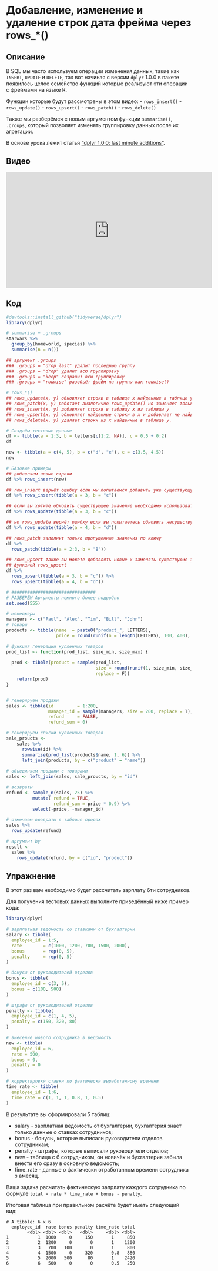 # Добавление, изменение и удаление строк дата фрейма через rows_*()

## Описание
В SQL мы часто используем операции изменения данных, такие как `INSERT`, `UPDATE` и `DELETE`, так вот начиная с версии `dplyr` 1.0.0 в пакете появилось целое семейство функций которые реализуют эти операции с фреймами на языке R.

Функции которые будут рассмотрены в этом видео:
- `rows_insert()`
- `rows_update()`
- `rows_upsert()`
- `rows_patch()`
- `rows_delete()`

Также мы разберёмся с новым аргументом функции `summarise()`, `.groups`, который позволяет изменять группировку данных после их агрегации.

В основе урока лежит статья ["dplyr 1.0.0: last minute additions"](https://www.tidyverse.org/blog/2020/05/dplyr-1-0-0-last-minute-additions/).

## Видео
<iframe width="560" height="315" src="https://www.youtube.com/embed/A2nDQqH9Kr0" title="YouTube video player" frameborder="0" allow="accelerometer; autoplay; clipboard-write; encrypted-media; gyroscope; picture-in-picture" allowfullscreen></iframe>

## Код
```r
#devtools::install_github("tidyverse/dplyr")
library(dplyr)

# summarise + .groups
starwars %>% 
  group_by(homeworld, species) %>% 
  summarise(n = n())

## аргумент .groups
### .groups = "drop_last" удалит последнюю группу
### .groups = "drop" удалит всю группировку
### .groups = "keep" созранит всю группировку
### .groups = "rowwise" разобъёт фрейм на группы как rowwise()

# rows_*()
## rows_update(x, y) обновляет строки в таблице x найденные в таблице y
## rows_patch(x, y) работает аналогично rows_update() но заменяет только NA
## rows_insert(x, y) добавляет строки в таблицу x из таблицы y
## rows_upsert(x, y) обновляет найденные строки в x и добавляет не найденные из таблицы y
## rows_delete(x, y) удаляет строки из x найденные в таблице y.

# Создаём тестовые данные
df <- tibble(a = 1:3, b = letters[c(1:2, NA)], c = 0.5 + 0:2)
df

new <- tibble(a = c(4, 5), b = c("d", "e"), c = c(3.5, 4.5))
new

# БАзовые примеры
## добавляем новые строки
df %>% rows_insert(new)

## row_insert вернёт ошибку если мы попытаемся добавить уже существующую строку
df %>% rows_insert(tibble(a = 3, b = "c"))

## если вы хотите обновить существующее значение необходимо использовать row_update
df %>% rows_update(tibble(a = 3, b = "c"))

## но rows_update вернёт ошибку если вы попытаетесь обновить несуществующее значание
df %>% rows_update(tibble(a = 4, b = "d"))

## rows_patch заполнит только пропущенные значения по ключу
df %>% 
  rows_patch(tibble(a = 2:3, b = "B"))

## rows_upsert также вы можете добавлять новые и заменять существуюие значения 
## функцией rows_upsert
df %>% 
  rows_upsert(tibble(a = 3, b = "c")) %>% 
  rows_upsert(tibble(a = 4, b = "d"))

# ################################
# РАЗБЕРЁМ Аргументы немного более подробно
set.seed(555)

# менеджеры
managers <- c("Paul", "Alex", "Tim", "Bill", "John")
# товары
products <- tibble(name  = paste0("product_", LETTERS), 
                   price = round(runif(n = length(LETTERS), 100, 400), 0))

# функция генерации купленных товаров
prod_list <- function(prod_list, size_min, size_max) {
  
  prod <- tibble(product = sample(prod_list, 
                                  size = round(runif(1, size_min, size_max), 0) ,
                                  replace = F))
    return(prod)
}


# генерируем продажи
sales <- tibble(id         = 1:200,
                manager_id = sample(managers, size = 200, replace = T),
                refund     = FALSE,
                refund_sum = 0)

# генерируем списки купленных товаров
sale_proucts <-
    sales %>%
      rowwise(id) %>%
      summarise(prod_list(products$name, 1, 6)) %>%
      left_join(products, by = c("product" = "name"))
  
# объединяем продажи с товарами
sales <- left_join(sales, sale_proucts, by = "id")

# возвраты
refund <- sample_n(sales, 25) %>%
          mutate( refund = TRUE,
                  refund_sum = price * 0.9) %>%
          select(-price, -manager_id) 

# отмечаем возвраты в таблице продаж
sales %>%
  rows_update(refund)

# аргумент by
result <-
  sales %>%
    rows_update(refund, by = c("id", "product"))
```

## Упражнение
В этот раз вам необходимо будет рассчитать зарплату 6ти сотрудников. 

Для получения тестовых данных выполните приведённый ниже пример кода:

```r
library(dplyr)

# зарплатная ведомость со ставками от бухгалтерии
salary <- tibble(
  employee_id = 1:5,
  rate        = c(1000, 1200, 700, 1500, 2000),
  bonus       = rep(0, 5),
  penalty     = rep(0, 5)
)

# бонусы от руководителей отделов
bonus <- tibble(
  employee_id = c(3, 5),
  bonus = c(100, 500)
)

# штрафы от руководителей отделов
penalty <- tibble(
  employee_id = c(1, 4, 5),
  penalty = c(150, 320, 80)
)

# внесение нового сотрудника в ведомость
new <- tibble(
  employee_id = 6,
  rate = 500,
  bonus = 0,
  penalty = 0
)

# корректировки ставки по фактически выработанному времени
time_rate <- tibble(
  employee_id = 1:6, 
  time_rate = c(1, 1, 1, 0.8, 1, 0.5)
)
```

В результате вы сформировали 5 таблиц:

* salary - зарплатная ведомость от бухгалтерии, бухгалтерия знает только данные о ставках сотрудников;
* bonus - бонусы, которые выписали руководители отделов сотрудникам;
* penalty - штрафы, которые выписали руководители отделов;
* new - таблица с 6 сотрудником, он новичёк и бухгалтерия забыла внести его сразу в основную ведомость;
* time_rate - данные о фактически отработанном времени сотрудника з амесяц.

Ваша задача расчитать фактическую запрлату каждого сотрудника по формуле `total = rate * time_rate + bonus - penalty`.

Итоговая таблица при правильном расчёте будет иметь следующий вид:
```
# A tibble: 6 x 6
  employee_id  rate bonus penalty time_rate total
        <dbl> <dbl> <dbl>   <dbl>     <dbl> <dbl>
1           1  1000     0     150       1     850
2           2  1200     0       0       1    1200
3           3   700   100       0       1     800
4           4  1500     0     320       0.8   880
5           5  2000   500      80       1    2420
6           6   500     0       0       0.5   250
```
